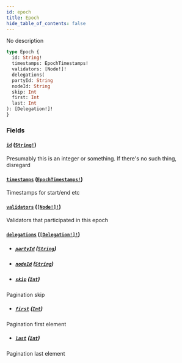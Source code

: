 ```yaml
---
id: epoch
title: Epoch
hide_table_of_contents: false
---
```



No description

```graphql
type Epoch {
  id: String!
  timestamps: EpochTimestamps!
  validators: [Node!]!
  delegations(
  partyId: String
  nodeId: String
  skip: Int
  first: Int
  last: Int
): [Delegation!]!
}
```


### Fields

#### [`id`](#) ([`String!`](/docs/mainnet/graphql/scalars/string))

Presumably this is an integer or something. If there's no such thing, disregard


#### [`timestamps`](#) ([`EpochTimestamps!`](/docs/mainnet/graphql/objects/epoch-timestamps))

Timestamps for start/end etc


#### [`validators`](#) ([`[Node!]!`](/docs/mainnet/graphql/objects/node))

Validators that participated in this epoch


#### [`delegations`](#) ([`[Delegation!]!`](/docs/mainnet/graphql/objects/delegation))


- ##### [`partyId`](#) ([`String`](/docs/mainnet/graphql/scalars/string))




- ##### [`nodeId`](#) ([`String`](/docs/mainnet/graphql/scalars/string))




- ##### [`skip`](#) ([`Int`](/docs/mainnet/graphql/scalars/int))

Pagination skip


- ##### [`first`](#) ([`Int`](/docs/mainnet/graphql/scalars/int))

Pagination first element


- ##### [`last`](#) ([`Int`](/docs/mainnet/graphql/scalars/int))

Pagination last element




